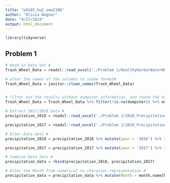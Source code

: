 ```yaml
---
title: "p8105_hw2_oew2106"
author: "Olivia Wagner"
date: "9/27/2019"
output: html_document
---
```


```r
library(tidyverse)
```

## Problem 1 ##
```r

# Read in Data Set #
Trash_Wheel_Data = readxl::read_excel('./Problem 1/HealthyHarborWaterWheelTotals2018-7-28.xlsx', col_names = TRUE, na = '', range = 'A2:N336')

# alter the names of the columns to snake format#
Trash_Wheel_Data = janitor::clean_names(Trash_Wheel_Data)


# filter out the results without dumpster information, and round the number of sports balls found #
Trash_Wheel_Data = Trash_Wheel_Data %>% filter(!is.na(dumpster)) %>% mutate(sports_balls = as.integer(sports_balls)) 

```


```r
# Extract 2017/2018 Data #
precipitation_2018 = readxl::read_excel('./Problem 1/2018_Precipitation.xlsx', sheet = 3, col_names = TRUE, na = '', range = 'A2:B14') 

precipitation_2017 = readxl::read_excel('./Problem 1/2018_Precipitation.xlsx', sheet = 4, col_names = TRUE, na = '', range = 'A2:B14')

# Alter Data Sets #
precipitation_2018 = precipitation_2018 %>% mutate(year = '2018') %>% filter(!is.na(Total))

precipitation_2017 = precipitation_2017 %>% mutate(year = '2017') %>% filter(!is.na(Total))

# Combine Data Sets #
precipitation_data = rbind(precipitation_2018, precipitation_2017)

# Alter the Month from numerical to character representation #
precipitation_data = precipitation_data %>% mutate(Month = month.name[Month]) %>% print()

```





